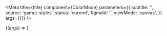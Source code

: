 

<Meta
  title={title}
  component={ColorMode}
  parameters={{
    subtitle: '',
    source: 'gamut-styles',
    status: 'current',
    figmaId: '',
    viewMode: 'canvas',
  }}
  args={{}}
/>

<Canvas>
  <Story name="Kitchen Sink">{(args) => <ColorModeKitchenSinkExample />}</Story>
</Canvas>
